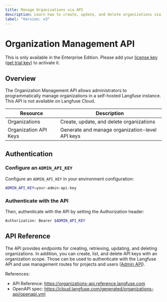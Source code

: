 ```yaml
---
title: Manage Organizations via API
description: Learn how to create, update, and delete organizations via the Langfuse API on self-hosted installations.
label: "Version: v3"
---
```


# Organization Management API

<Callout type="info">

This is only available in the Enterprise Edition. Please add your [license key](/self-hosting/license-key) ([get trial key](/request-trial)) to activate it.

</Callout>

## Overview

The Organization Management API allows administrators to programmatically manage organizations in a self-hosted Langfuse instance.
This API is not available on Langfuse Cloud.

| Resource              | Description                                     |
| --------------------- | ----------------------------------------------- |
| Organizations         | Create, update, and delete organizations        |
| Organization API Keys | Generate and manage organization-level API keys |

## Authentication

<Steps>

### Configure an `ADMIN_API_KEY`

Configure an `ADMIN_API_KEY` in your environment configuration:

```bash filename="Environment"
ADMIN_API_KEY=your-admin-api-key
```

### Authenticate with the API

Then, authenticate with the API by setting the Authorization header:

```bash
Authorization: Bearer $ADMIN_API_KEY
```

</Steps>

## API Reference

The API provides endpoints for creating, retrieving, updating, and deleting organizations.
In addition, you can create, list, and delete API keys with an organization scope.
Those can be used to authenticate with the Langfuse API and use management routes for projects and users ([Admin API](/docs/admin-api)).

References:

- API Reference: https://organizations-api.reference.langfuse.com
- OpenAPI spec: https://cloud.langfuse.com/generated/organizations-api/openapi.yml
